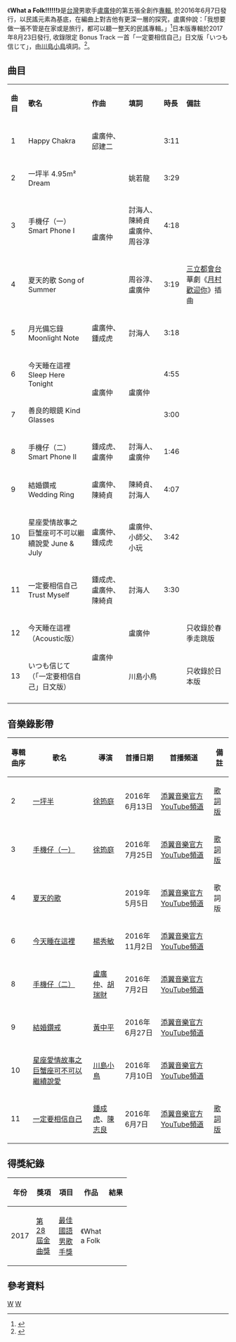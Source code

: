 {{infobox Album
|Name = What a Folk!!!!!!
|Type = Studio
|Cover  = What_a_Folk.jpg
|Artist = [[盧廣仲|盧廣仲]]
|Released =  2016年6月7日
|Genre = [[華語流行|華語流行]]、[[台語流行音樂|台語流行]]
| Producer = [[鍾成虎|鍾成虎]]
| Last album  =[[有吉他的流行歌曲|有吉他的流行歌曲]]<br/>（2012年）
| This album  ='''What a Folk !!!!!!'''<br/>（2016年）
| Next album  =[[勵志論|勵志論]]<br/> (2021年)
}}

《'''What a Folk!!!!!!'''》是[[台灣|台灣]]男歌手[[盧廣仲|盧廣仲]]的第五張全創作[[音樂專輯|專輯]], 於2016年6月7日發行，以民謠元素為基底，在編曲上對吉他有更深一層的探究，盧廣仲說：「我想要做一張不管是在家或是旅行，都可以聽一整天的民謠專輯。」<ref>{{Citation|title=What a Folk!!!!!!|url=https://kkbox.fm/5a1IoH|language=zh-TW|accessdate=2016-06-07}}</ref>日本版專輯於2017年8月23日發行, 收錄限定 Bonus Track 一首「一定要相信自己」日文版「いつも信じて」，由[[川島小鳥|川島小鳥]]填詞。<ref>{{Citation|title=What a Folk!!!!!! - 日文版|url=https://kkbox.fm/ua1wYl|language=ja|accessdate=2017-08-23}}</ref>。

== 曲目 ==
{|class="wikitable"
|- align=center
|'''曲目'''||'''歌名'''||'''作曲'''||'''填詞'''||'''時長'''||'''備註'''
|-
|1||Happy Chakra||盧廣仲、邱建二||||3:11||
|-
|2||一坪半 4.95m² Dream||rowspan=3 |盧廣仲||姚若龍||3:29||
|-
|3||手機仔（一） Smart Phone I||討海人、陳綺貞<br>盧廣仲、周谷淳||4:18||
|-
|4||夏天的歌 Song of Summer||周谷淳、盧廣仲||3:19||[[三立都會台|三立都會台]]華劇《[[月村歡迎你|月村歡迎你]]》插曲
|-
|5||月光備忘錄 Moonlight Note||盧廣仲、鍾成虎||討海人||3:18||
|-
|6||今天睡在這裡 Sleep Here Tonight||rowspan=2 | 盧廣仲||rowspan=2 | 盧廣仲||4:55||
|-
|7||善良的眼鏡 Kind Glasses||3:00||
|-
|8||手機仔（二） Smart Phone II||鍾成虎、盧廣仲||討海人、盧廣仲||1:46||
|-
|9||結婚鑽戒 Wedding Ring||盧廣仲、陳綺貞||陳綺貞、討海人||4:07||
|-
|10||星座愛情故事之<br>巨蟹座可不可以繼續說愛 June & July||盧廣仲、鍾成虎||盧廣仲、小師父、小玩||3:42||
|-
|11||一定要相信自己 Trust Myself||鍾成虎、盧廣仲、陳綺貞||討海人||3:30||
|-
|12||今天睡在這裡（Acoustic版）||rowspan=2 | 盧廣仲||盧廣仲||||只收錄於春季走跳版
|-
|13|| いつも信じて<br>（「一定要相信自己」日文版）||川島小鳥 ||||只收錄於日本版
|-
|}

== 音樂錄影帶 ==
{|class="wikitable"
!專輯曲序!!歌名!!導演!!首播日期!!首播頻道!!備註
|-
|2||[https://www.youtube.com/watch?v=GWG6H4fIEHQ 一坪半] {{Wayback|url=https://www.youtube.com/watch?v=GWG6H4fIEHQ |date=20210822074029 }}|| [[徐筠庭|徐筠庭]] || 2016年6月13日||[https://www.youtube.com/channel/UC9-SkdRRsaABoNvYiacFh_w 添翼音樂官方YouTube頻道] {{Wayback|url=https://www.youtube.com/channel/UC9-SkdRRsaABoNvYiacFh_w |date=20190418041843 }} || [https://www.youtube.com/watch?v=KFK9JtZIPmg 歌詞版] {{Wayback|url=https://www.youtube.com/watch?v=KFK9JtZIPmg |date=20210822074029 }}
|-
|3||[https://www.youtube.com/watch?v=nZyqgOLrLLQ 手機仔（一）] {{Wayback|url=https://www.youtube.com/watch?v=nZyqgOLrLLQ |date=20210822073803 }}|| [[徐筠庭|徐筠庭]] || 2016年7月25日||[https://www.youtube.com/channel/UC9-SkdRRsaABoNvYiacFh_w 添翼音樂官方YouTube頻道] {{Wayback|url=https://www.youtube.com/channel/UC9-SkdRRsaABoNvYiacFh_w |date=20190418041843 }} || [https://www.youtube.com/watch?v=YmIxmbGZbAQ 歌詞版] {{Wayback|url=https://www.youtube.com/watch?v=YmIxmbGZbAQ |date=20220223110214 }}
|-
|4||[https://www.youtube.com/watch?v=EzwkYQrbNOc 夏天的歌] {{Wayback|url=https://www.youtube.com/watch?v=EzwkYQrbNOc |date=20210822070819 }}|||| 2019年5月5日||[https://www.youtube.com/channel/UC9-SkdRRsaABoNvYiacFh_w 添翼音樂官方YouTube頻道] {{Wayback|url=https://www.youtube.com/channel/UC9-SkdRRsaABoNvYiacFh_w |date=20190418041843 }} || 歌詞版
|-
|6||[https://www.youtube.com/watch?v=_o1Ya_f-ANw 今天睡在這裡] {{Wayback|url=https://www.youtube.com/watch?v=_o1Ya_f-ANw |date=20210822074014 }}|| [[楊秀敏|楊秀敏]] || 2016年11月2日||[https://www.youtube.com/channel/UC9-SkdRRsaABoNvYiacFh_w 添翼音樂官方YouTube頻道] {{Wayback|url=https://www.youtube.com/channel/UC9-SkdRRsaABoNvYiacFh_w |date=20190418041843 }}||
|-
|8||[https://www.youtube.com/watch?v=PZ3fKjHNVKY 手機仔（二）] {{Wayback|url=https://www.youtube.com/watch?v=PZ3fKjHNVKY |date=20210822074023 }}|| [[盧廣仲|盧廣仲]]、[[胡瑞財|胡瑞財]] || 2016年7月2日||[https://www.youtube.com/channel/UC9-SkdRRsaABoNvYiacFh_w 添翼音樂官方YouTube頻道] {{Wayback|url=https://www.youtube.com/channel/UC9-SkdRRsaABoNvYiacFh_w |date=20190418041843 }}||
|-
|9||[https://www.youtube.com/watch?v=n19qtTgkvyE 結婚鑽戒] {{Wayback|url=https://www.youtube.com/watch?v=n19qtTgkvyE |date=20210822074030 }}|| [[黃中平|黃中平]] || 2016年6月27日||[https://www.youtube.com/channel/UC9-SkdRRsaABoNvYiacFh_w 添翼音樂官方YouTube頻道] {{Wayback|url=https://www.youtube.com/channel/UC9-SkdRRsaABoNvYiacFh_w |date=20190418041843 }}||
|-
|10||[https://www.youtube.com/watch?v=PD76WDH4KOI 星座愛情故事之巨蟹座可不可以繼續說愛] {{Wayback|url=https://www.youtube.com/watch?v=PD76WDH4KOI |date=20210822073808 }}|| [[川島小鳥|川島小鳥]] || 2016年7月10日||[https://www.youtube.com/channel/UC9-SkdRRsaABoNvYiacFh_w 添翼音樂官方YouTube頻道] {{Wayback|url=https://www.youtube.com/channel/UC9-SkdRRsaABoNvYiacFh_w |date=20190418041843 }}||
|-
|11||[https://www.youtube.com/watch?v=3xx4RlPfvUw 一定要相信自己] {{Wayback|url=https://www.youtube.com/watch?v=3xx4RlPfvUw |date=20210822074030 }}|| [[鍾成虎|鍾成虎]]、[[陳志良|陳志良]] || 2016年6月7日||[https://www.youtube.com/channel/UC9-SkdRRsaABoNvYiacFh_w 添翼音樂官方YouTube頻道] {{Wayback|url=https://www.youtube.com/channel/UC9-SkdRRsaABoNvYiacFh_w |date=20190418041843 }} ||[https://www.youtube.com/watch?v=czChvbmNfvw 歌詞版] {{Wayback|url=https://www.youtube.com/watch?v=czChvbmNfvw |date=20210822074033 }}
|}

== 得獎紀錄 ==
{| class="wikitable" width="60%"
|-align=center
! width="10%"|年份
! width="20%"|獎項
! width="20%"|項目
! width="20%"|作品
! width="20%"|結果
|-align=center
| 2017
| [[第28屆金曲獎|第28屆金曲獎]]
| [[最佳國語男歌手獎_(金曲獎)|最佳國語男歌手獎]]
| 《What a Folk !!!!!!》
|  {{nom}}
|}

== 參考資料 ==
{{reflist}}
{{盧廣仲}}

{{Portal bar|台灣|音樂}}
[[Category:盧廣仲音樂專輯|W]]
[[Category:2016年臺灣音樂專輯|W]]